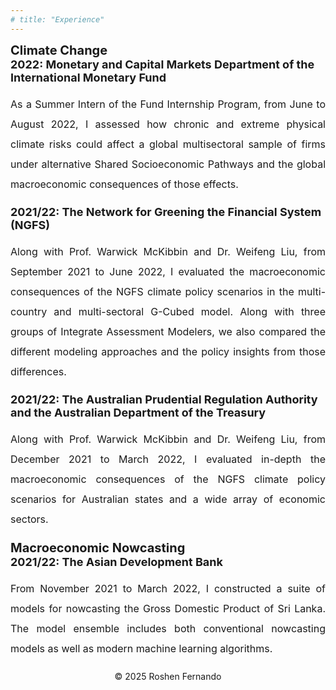 ---
# title: "Experience"
---
<div align = "left" style="font-size: 20px"> **Climate Change** </div>

<div align = "left" style="font-size: 18px"> **2022: Monetary and Capital Markets Department of the International Monetary Fund** </div>
<p align = "justify" style="font-size: 16px; line-height: 2; margin-bottom: 18px; list-style-type: none">
As a Summer Intern of the Fund Internship Program, from June to August 2022, I assessed how chronic and extreme physical climate risks could affect a global multisectoral sample of firms under alternative Shared Socioeconomic Pathways and the global macroeconomic consequences of those effects.
</p>

<div align = "left" style="font-size: 18px"> **2021/22: The Network for Greening the Financial System (NGFS)** </div>
<p align = "justify" style="font-size: 16px; line-height: 2; margin-bottom: 18px; list-style-type: none">
Along with Prof. Warwick McKibbin and Dr. Weifeng Liu, from September 2021 to June 2022, I evaluated the macroeconomic consequences of the NGFS climate policy scenarios in the multi-country and multi-sectoral G-Cubed model. Along with three groups of Integrate Assessment Modelers, we also compared the different modeling approaches and the policy insights from those differences.
</p>

<div align = "left" style="font-size: 18px"> **2021/22: The Australian Prudential Regulation Authority and the Australian Department of the Treasury** </div>
<p align = "justify" style="font-size: 16px; line-height: 2; margin-bottom: 18px; list-style-type: none">
Along with Prof. Warwick McKibbin and Dr. Weifeng Liu, from December 2021 to March 2022, I evaluated in-depth the macroeconomic consequences of the NGFS climate policy scenarios for Australian states and a wide array of economic sectors.
</p>

<div align = "left" style="font-size: 20px"> **Macroeconomic Nowcasting** </div>

<div align = "left" style="font-size: 18px"> **2021/22: The Asian Development Bank** </div>
<p align = "justify" style="font-size: 16px; line-height: 2; margin-bottom: 18px; list-style-type: none">
From November 2021 to March 2022, I constructed a suite of models for nowcasting the Gross Domestic Product of Sri Lanka. The model ensemble includes both conventional nowcasting models as well as modern machine learning algorithms.
</p>

<div style="text-align: center; margin-top: 20px;"> <p>&copy; 2025 Roshen Fernando</p> </div>